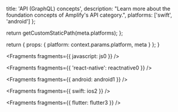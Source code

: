 
  title: 'API (GraphQL) concepts',
  description:
    "Learn more about the foundation concepts of Amplify's API category.",
  platforms: ['swift', 'android']
};

  return getCustomStaticPath(meta.platforms);
};

  return {
    props: {
      platform: context.params.platform,
      meta
    }
  };
}


<Fragments fragments={{ javascript: js0 }} />


<Fragments fragments={{ 'react-native': reactnative0 }} />


<Fragments fragments={{ android: android1 }} />


<Fragments fragments={{ swift: ios2 }} />


<Fragments fragments={{ flutter: flutter3 }} />

